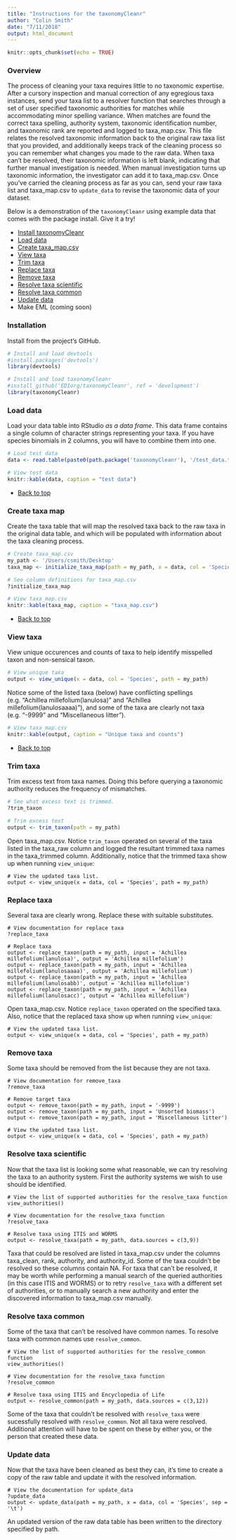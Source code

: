 ```yaml
---
title: "Instructions for the taxonomyCleanr"
author: "Colin Smith"
date: "7/11/2018"
output: html_document
---
```


```r
knitr::opts_chunk$set(echo = TRUE)
```

### Overview

The process of cleaning your taxa requires little to no taxonomic expertise. After a cursory inspection and manual correction of any egregious taxa instances, send your taxa list to a resolver function that searches through a set of user specified taxonomic authorities for matches while accommodating minor spelling variance. When matches are found the correct taxa spelling, authority system, taxonomic identification number, and taxonomic rank are reported and logged to taxa_map.csv. This file relates the resolved taxonomic information back to the original raw taxa list that you provided, and additionally keeps track of the cleaning process so you can remember what changes you made to the raw data. When taxa can't be resolved, their taxonomic information is left blank, indicating that further manual investigation is needed. When manual investigation turns up taxonomic information, the investigator can add it to taxa_map.csv. Once you've carried the cleaning process as far as you can, send your raw taxa list and taxa_map.csv to `update_data` to revise the taxonomic data of your dataset.

Below is a demonstration of the `taxonomyCleanr` using example data that comes with the package install. Give it a try!

* [Install taxonomyCleanr](#installation)
* [Load data](#load-data)
* [Create taxa_map.csv](#create-taxa-map)
* [View taxa](#view-taxa)
* [Trim taxa](#trim-taxa)
* [Replace taxa](#replace-taxa)
* [Remove taxa](#remove-taxa)
* [Resolve taxa scientific](#resolve-taxa-scientific) 
* [Resolve taxa common](#resolve-taxa-common)
* [Update data](#update-data)
* Make EML (coming soon)

### Installation
Install from the project's GitHub.

```r
# Install and load devtools
#install.packages('devtools')
library(devtools)
```

```r
# Install and load taxonomyCleanr
#install_github('EDIorg/taxonomyCleanr', ref = 'development')
library(taxonomyCleanr)
```

### Load data
Load your data table into RStudio _as a data frame_. This data frame contains a single column of character strings representing your taxa. If you have species binomials in 2 columns, you will have to combine them into one.

```r
# Load test data
data <- read.table(paste0(path.package('taxonomyCleanr'), '/test_data.txt'), header = T, sep = '\t')
```

```r
# View test data
knitr::kable(data, caption = "test data")
```

* [Back to top](#overview)

### Create taxa map
Create the taxa table that will map the resolved taxa back to the raw taxa in the original data table, and which will be populated with information about the taxa cleaning process.

```r
# Create taxa_map.csv
my_path <- '/Users/csmith/Desktop'
taxa_map <- initialize_taxa_map(path = my_path, x = data, col = 'Species')

# See column definitions for taxa_map.csv
?initialize_taxa_map
```

```r
# View taxa_map.csv
knitr::kable(taxa_map, caption = "taxa_map.csv")
```

* [Back to top](#overview)

### View taxa
View unique occurences and counts of taxa to help identify misspelled taxon and non-sensical taxon.

```r
# View unique taxa
output <- view_unique(x = data, col = 'Species', path = my_path)
```

Notice some of the listed taxa (below) have conflicting spellings (e.g. "Achillea millefolium(lanulosa)" and "Achillea millefolium(lanulosaaaa)
"), and some of the taxa are clearly not taxa (e.g. "-9999" and "Miscellaneous litter").

```r
# View taxa_map.csv
knitr::kable(output, caption = "Unique taxa and counts")
```

* [Back to top](#overview)

### Trim taxa
Trim excess text from taxa names. Doing this before querying a taxonomic authority reduces the frequency of mismatches.

```r
# See what excess text is trimmed.
?trim_taxon

# Trim excess text
output <- trim_taxon(path = my_path)
```

Open taxa_map.csv. Notice `trim_taxon` operated on several of the taxa listed in the taxa_raw column and logged the resultant trimmed taxa names in the taxa_trimmed column. Additionally, notice that the trimmed taxa show up when running `view_unique`:

```
# View the updated taxa list.
output <- view_unique(x = data, col = 'Species', path = my_path)
```

### Replace taxa
Several taxa are clearly wrong. Replace these with suitable substitutes.

```
# View documentation for replace taxa
?replace_taxa

# Replace taxa
output <- replace_taxon(path = my_path, input = 'Achillea millefolium(lanulosa)', output = 'Achillea millefolium')
output <- replace_taxon(path = my_path, input = 'Achillea millefolium(lanulosaaaa)', output = 'Achillea millefolium')
output <- replace_taxon(path = my_path, input = 'Achillea millefolium(lanulosabb)', output = 'Achillea millefolium')
output <- replace_taxon(path = my_path, input = 'Achillea millefolium(lanulosacc)', output = 'Achillea millefolium')
```

Open taxa_map.csv. Notice `replace_taxon` operated on the specified taxa. Also, notice that the replaced taxa show up when running `view_unique`:

```
# View the updated taxa list.
output <- view_unique(x = data, col = 'Species', path = my_path)
```

### Remove taxa
Some taxa should be removed from the list because they are not taxa.

```
# View documentation for remove_taxa
?remove_taxa

# Remove target taxa
output <- remove_taxon(path = my_path, input = '-9999')
output <- remove_taxon(path = my_path, input = 'Unsorted biomass')
output <- remove_taxon(path = my_path, input = 'Miscellaneous litter')

# View the updated taxa list.
output <- view_unique(x = data, col = 'Species', path = my_path)
```

### Resolve taxa scientific
Now that the taxa list is looking some what reasonable, we can try resolving the taxa to an authority system. First the authority systems we wish to use should be identified.

```
# View the list of supported authorities for the resolve_taxa function
view_authorities()

# View documentation for the resolve_taxa function
?resolve_taxa

# Resolve taxa using ITIS and WORMS
output <- resolve_taxa(path = my_path, data.sources = c(3,9))
```
Taxa that could be resolved are listed in taxa_map.csv under the columns taxa_clean, rank, authority, and authority_id. Some of the taxa couldn't be resolved so these columns contain NA. For taxa that can't be resolved, it may be worth while performing a manual search of the queried authorities (in this case ITIS and WORMS) or to retry `resolve_taxa` with a different set of authorities, or to manually search a new authority and enter the discovered information to taxa_map.csv manually.

### Resolve taxa common
Some of the taxa that can't be resolved have common names. To resolve taxa with common names use `resolve_common`.

```
# View the list of supported authorities for the resolve_common function
view_authorities()

# View documentation for the resolve_taxa function
?resolve_common

# Resolve taxa using ITIS and Encyclopedia of Life
output <- resolve_common(path = my_path, data.sources = c(3,12))
```
Some of the taxa that couldn't be resolved with `resolve_taxa` were sucessfully resolved with `resolve_common`. Not all taxa were resolved. Additional attention will have to be spent on these by either you, or the person that created these data.

### Update data
Now that the taxa have been cleaned as best they can, it's time to create a copy of the raw table and update it with the resolved information.

```
# View the documentation for update_data
?update_data
output <- update_data(path = my_path, x = data, col = 'Species', sep = '\t')
```

An updated version of the raw data table has been written to the directory specified by path.
